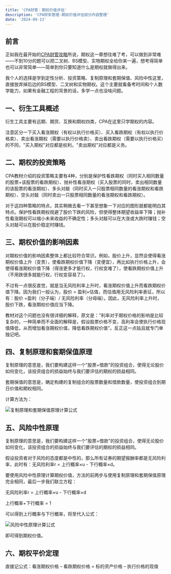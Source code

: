 ```yaml
---
title: 'CPA财管：期权价值评估'
description: 'CPA财务管理-期权价值评估部分内容整理'
date: '2024-09-13'
---
```


## 前言

正如我在最开始的[CPA财管攻略](/blogs/CPA-Financial-Management-Guide)所说，期权这一章想往难了考，可以做到非常难——不到10分的题可以把二叉树、BS模型、实物期权全给你来一遍，想考得简单也可以非常简单——简单到你只要知道什么是期权就做得出来。

我个人的选择是学到定性分析、投资策略、复制原理和套期保值、风险中性这里，直接放弃掉后边的BS模型、二叉树和实物期权。这个主要就看备考时间和个人数学能力，如果有金融工程的背景的话，多学一点也没啥问题。

## 一、衍生工具概述

衍生工具主要有远期、期货、互换和期权四类，CPA在这里只学期权的内容。

注意区分一下买入看涨期权（有权以执行价格买）、买入看跌期权（有权以执行价格卖）、卖出看涨期权（需要以执行价格卖）、卖出看跌期权（需要以执行价格买）的不同，"买入期权"对应都是权利，"卖出期权"对应都是义务。

## 二、期权的投资策略

CPA教材介绍的投资策略主要有4种，分别是保护性看跌期权（同时买入相同数量的股票+该股票的看跌期权）、抛补性看涨期权（买入股票的同时，卖出相同数量的该股票的看涨期权）、多头对敲（同时买入一只股票相同数量的看涨期权和看跌期权）、空头对敲（同时卖出一只股票相同数量的看涨期权和看跌期权）。

对于这四种策略的特点，其实稍微去看一下甚至想象一下对应的图形就都能明白其特点。保护性看跌期权规避了股价下跌的风险，但使得整体期望收益率下降；抛补性看涨期权可以缩小未来收益的不确定性；多头对敲可以在大涨或大跌时赚钱；空头对敲可以在股价稳定时赚钱。

## 三、期权价值的影响因素

对期权价值的影响因素整体上都比较符合常识。例如，股价上升，显然会使得看涨期权价值上升（变贵），使看跌期权价值下降（变便宜），再比如执行价格上升，会使得看涨期权价值下降（得涨更多才能行权，行权变难了），使看跌期权价值上升（不用跌很多就能行权，行权变容易了）。

不过有一点很反直觉，就是当无风险利率上升时，看涨期权价值上升而看跌期权价值下降。因为我们一般认为，股价 = 盈利×估值，而估值用无风险利率表征，所以有：股价 =盈利（分子端）/ 无风险利率（分母端）。因此，无风险利率上升时，股价下跌，看涨期权价值应当下降。

教材对这个问题也没有很详细的解释，原文是："利率对于期权价格的影响是比较复杂的，一种简单而不全面的解释是，假设股票价格不变，高利率会使执行价格现值降低，从而增加看涨期权价值，降低看跌期权价值"。反正这一点姑且就专门单独记吧。

## 四、复制原理和套期保值原理

复制原理的意思是，我们要构建这样一个"股票+借款"的投资组合，使得无论股价如何变化，该投资组合的损益始终与我们要评估的期权的损益相同。

套期保值的意思是，确定构建的复制组合的股票数量和借款数量，使投资组合到期日价值和期权相同。

计算方法为：

<div style={{ display: 'flex', justifyContent: 'center', margin: '20px 0' }}>
  <img
    src="/images/blog/CPA-Financial-Management-Options/1.WEBP"
    alt="复制原理和套期保值原理计算公式"
    style={{ maxWidth: '100%', height: 'auto' }}
  />
</div>

## 五、风险中性原理

复制原理的意思是，我们要构建这样一个"股票+借款"的投资组合，使得无论股价如何变化，该投资组合的损益始终与我们要评估的期权的损益相同。

假设投资者对于风险的态度都是中性的，那么所有证券的期望报酬率都是无风险利率，此时有：无风险利率r = 上行概率×u - 下行概率×d。

要使用风险中性原理计算期权价值，方法的前两步与使用复制原理和套期保值原理完全相同，最后一步我们联立方程：

无风险利率r = 上行概率×u - 下行概率×d

上行概率+下行概率 = 1

可以得到上行概率与下行概率，将至代入公式：

<div style={{ display: 'flex', justifyContent: 'center', margin: '20px 0' }}>
  <img
    src="/images/blog/CPA-Financial-Management-Options/2.WEBP"
    alt="风险中性原理计算公式"
    style={{ maxWidth: '100%', height: 'auto' }}
  />
</div>

即可得到期权价值。

## 六、期权平价定理

直接记公式：看涨期权价格 – 看跌期权价格 = 标的资产价格 – 执行价格的现值
